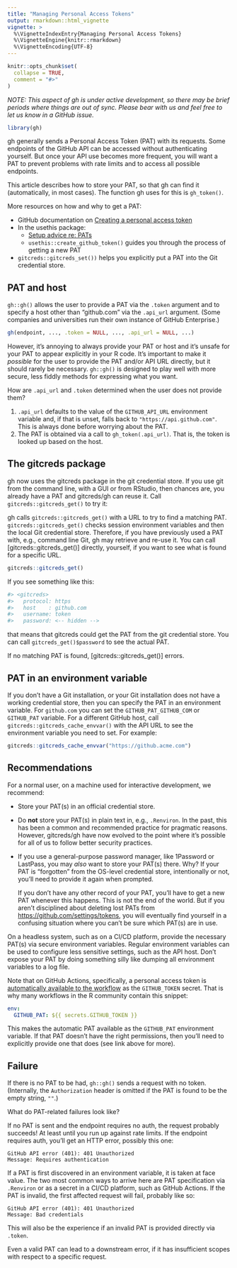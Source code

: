 ```yaml
---
title: "Managing Personal Access Tokens"
output: rmarkdown::html_vignette
vignette: >
  %\VignetteIndexEntry{Managing Personal Access Tokens}
  %\VignetteEngine{knitr::rmarkdown}
  %\VignetteEncoding{UTF-8}
---
```


```r
knitr::opts_chunk$set(
  collapse = TRUE,
  comment = "#>"
)
```

*NOTE: This aspect of gh is under active development, so there may be brief periods where things are out of sync.
Please bear with us and feel free to let us know in a GitHub issue.*

```r
library(gh)
```

<!-- This vignette uses a convention of "one sentence per line" in prose. -->

gh generally sends a Personal Access Token (PAT) with its requests.
Some endpoints of the GitHub API can be accessed without authenticating yourself.
But once your API use becomes more frequent, you will want a PAT to prevent problems with rate limits and to access all possible endpoints.

This article describes how to store your PAT, so that gh can find it (automatically, in most cases). The function gh uses for this is `gh_token()`.

More resources on how and why to get a PAT:

  * GitHub documentation on [Creating a personal access token](https://docs.github.com/en/github/authenticating-to-github/creating-a-personal-access-token)
  * In the usethis package:
    - [Setup advice re: PATs](https://usethis.r-lib.org/articles/articles/usethis-setup.html#get-and-store-a-github-personal-access-token-1)
    - `usethis::create_github_token()` guides you through the process of getting
      a new PAT
  * `gitcreds::gitcreds_set())` helps you explicitly put a PAT into the Git
    credential store.
  
## PAT and host

`gh::gh()` allows the user to provide a PAT via the `.token` argument and to specify a host other than "github.com" via the `.api_url` argument.
(Some companies and universities run their own instance of GitHub Enterprise.)

```r
gh(endpoint, ..., .token = NULL, ..., .api_url = NULL, ...)
```

However, it's annoying to always provide your PAT or host and it's unsafe for your PAT to appear explicitly in your R code.
It's important to make it *possible* for the user to provide the PAT and/or API URL directly, but it should rarely be necessary.
`gh::gh()` is designed to play well with more secure, less fiddly methods for expressing what you want.

How are `.api_url` and `.token` determined when the user does not provide them?

  1. `.api_url` defaults to the value of the `GITHUB_API_URL` environment
    variable and, if that is unset, falls back to `"https://api.github.com"`.
    This is always done before worrying about the PAT.
  1. The PAT is obtained via a call to `gh_token(.api_url)`. That is, the token
    is looked up based on the host.

## The gitcreds package

gh now uses the gitcreds package  in the git credential store.
If you use git from the command line, with a GUI or from RStudio, then chances are, you already have a PAT and gitcreds/gh can reuse it.
Call `gitcreds::gitcreds_get()` to try it:

gh calls `gitcreds::gitcreds_get()` with a URL to try to find a matching PAT.
`gitcreds::gitcreds_get()` checks session environment variables and then the local Git credential store.
Therefore, if you have previously used a PAT with, e.g., command line Git, gh may retrieve and re-use it.
You can call [gitcreds::gitcreds_get()] directly, yourself, if you want to see what is found for a specific URL.

``` r
gitcreds::gitcreds_get()
```

If you see something like this:
``` r
#> <gitcreds>
#>   protocol: https
#>   host    : github.com
#>   username: token
#>   password: <-- hidden -->
```
that means that gitcreds could get the PAT from the git credential store.
You can call `gitcreds_get()$password` to see the actual PAT.

If no matching PAT is found, [gitcreds::gitcreds_get()] errors.

## PAT in an environment variable

If you don't have a Git installation, or your Git installation does not have a working credential store, then you can specify the PAT in an environment variable.
For `github.com` you can set the `GITHUB_PAT_GITHUB_COM` or `GITHUB_PAT` variable.
For a different GitHub host, call `gitcreds::gitcreds_cache_envvar()` with the API URL to see the environment variable you need to set.
For example:

```r
gitcreds::gitcreds_cache_envvar("https://github.acme.com")
```

## Recommendations

For a normal user, on a machine used for interactive development, we recommend:

  * Store your PAT(s) in an official credential store.
  * Do **not** store your PAT(s) in plain text in, e.g., `.Renviron`. In the
    past, this has been a common and recommended practice for pragmatic reasons.
    However, gitcreds/gh have now evolved to the point where it's
    possible for all of us to follow better security practices.
  * If you use a general-purpose password manager, like 1Password or LastPass,
    you may *also* want to store your PAT(s) there. Why? If your PAT is
    "forgotten" from the OS-level credential store, intentionally or not, you'll
    need to provide it again when prompted.
    
    If you don't have any other record of your PAT, you'll have to get a new
    PAT whenever this happens. This is not the end of the world. But if you
    aren't disciplined about deleting lost PATs from
    <https://github.com/settings/tokens>, you will eventually find yourself in a
    confusing situation where you can't be sure which PAT(s) are in use.

On a headless system, such as on a CI/CD platform, provide the necessary PAT(s) via secure environment variables.
Regular environment variables can be used to configure less sensitive settings, such as the API host.
Don't expose your PAT by doing something silly like dumping all environment variables to a log file.

Note that on GitHub Actions, specifically, a personal access token is [automatically available to the workflow](https://docs.github.com/en/actions/configuring-and-managing-workflows/authenticating-with-the-github_token) as the `GITHUB_TOKEN` secret.
That is why many workflows in the R community contain this snippet:

``` yaml
env:
  GITHUB_PAT: ${{ secrets.GITHUB_TOKEN }}
```

This makes the automatic PAT available as the `GITHUB_PAT` environment variable.
If that PAT doesn't have the right permissions, then you'll need to explicitly provide one that does (see link above for more).

## Failure

If there is no PAT to be had, `gh::gh()` sends a request with no token.
(Internally, the `Authorization` header is omitted if the PAT is found to be the empty string, `""`.)

What do PAT-related failures look like?

If no PAT is sent and the endpoint requires no auth, the request probably succeeds!
At least until you run up against rate limits.
If the endpoint requires auth, you'll get an HTTP error, possibly this one:

```
GitHub API error (401): 401 Unauthorized
Message: Requires authentication
```

If a PAT is first discovered in an environment variable, it is taken at face value.
The two most common ways to arrive here are PAT specification via `.Renviron` or as a secret in a CI/CD platform, such as GitHub Actions.
If the PAT is invalid, the first affected request will fail, probably like so:

```
GitHub API error (401): 401 Unauthorized
Message: Bad credentials
```

This will also be the experience if an invalid PAT is provided directly via `.token`.

Even a valid PAT can lead to a downstream error, if it has insufficient scopes with respect to a specific request.
